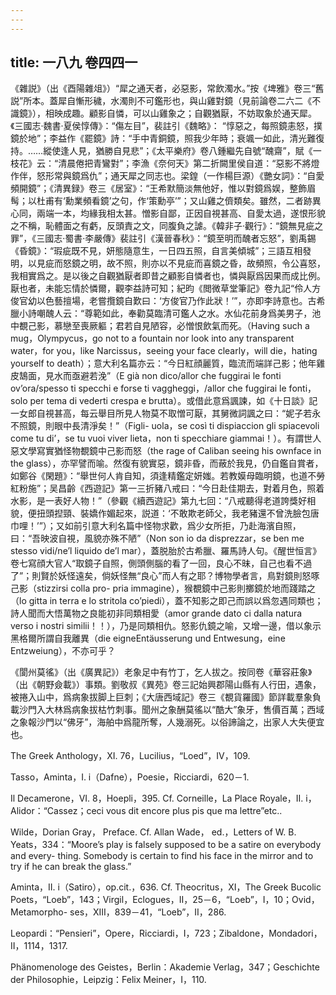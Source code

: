 ```yaml
---
---
---
```

title: 一八九 卷四四一
---




《雜説》（出《酉陽雜俎》）“犀之通天者，必惡影，常飲濁水。”按《埤雅》卷三“舊説”所本。蓋犀自慚形穢，水濁則不可鑑形也，與山雞對鏡（見前論卷二六二《不識鏡》），相映成趣。顧影自憐，可以山雞象之；自觀猶厭，不妨取象於通天犀。《三國志·魏書·夏侯惇傳》：“傷左目”，裴註引《魏略》： “惇惡之，每照鏡恚怒，撲鏡於地”；李益作《罷鏡》詩：“手中青銅鏡，照我少年時；衰颯一如此，清光難復持。……縱使逢人見，猶勝自見悲”；《太平樂府》卷八鍾繼先自號“醜齋”，賦《一枝花》云：“清晨倦把青鸞對”；李漁《奈何天》第二折闕里侯自道：“惡影不將燈作伴，怒形常與鏡爲仇”；通天犀之同志也。梁鍠（一作楊巨源）《艷女詞》：“自愛頻開鏡”；《清異録》卷三《居室》：“王希默簡淡無他好，惟以對鏡爲娱，整飾眉髩；以杜甫有‘勳業頻看鏡’之句，作‘策勳亭’”；又山雞之儕類矣。雖然，二者跡異心同，兩端一本，均緣我相太甚。憎影自鄙，正因自視甚高、自愛太過，遂恨形貌之不稱，恥體面之有虧，反頭責之文，同腹負之謔。《韓非子·觀行》：“鏡無見疵之罪”，《三國志·蜀書·李嚴傳》裴註引《漢晉春秋》：“鏡至明而醜者忘怒”，劉禹錫《昏鏡》：“瑕疵既不見，妍態隨意生，一日四五照，自言美傾城”；三語互相發明，以見疵而怒鏡之明，故不照，則亦以不見疵而喜鏡之昏，故頻照，令公喜怒，我相實爲之。是以後之自觀猶厭者即昔之顧影自憐者也，憐與厭爲因果而成比例。厭也者，未能忘情於憐爾，觀李益詩可知；紀昀《閲微草堂筆記》卷九記“伶人方俊官幼以色藝擅場，老嘗攬鏡自歎曰：‘方俊官乃作此狀！’”，亦即李詩意也。古希臘小詩嘲醜人云：“尊範如此，奉勸莫臨清可鑑人之水。水仙花前身爲美男子，池中覩己影，慕戀至喪厥軀；君若自見陋容，必憎恨飲氣而死。（Having such a mug，Olympycus，go not to a fountain nor look into any transparent water，for you，like Narcissus，seeing your face clearly，will die，hating yourself to death）；意大利名篇亦云：“今日紅顔麗質，臨流而端詳己影；他年雞皮鵠面，見水而亟避若浼”（E già non dico/allor che fuggirai le fonti ov’ora/spesso ti specchi e forse ti vaggheggi，/allor che fuggirai le fonti， solo per tema di vederti crespa e brutta）。或借此意爲諷諫，如《十日談》記一女郎自視甚高，每云舉目所見人物莫不取憎可厭，其舅微詞諷之曰：“妮子若永不照鏡，則眼中長清淨矣！”（Figli- uola，se così ti dispiaccion gli spiacevoli come tu di’，se tu vuoi viver lieta，non ti specchiare giammai！）。有謂世人惡文學寫實猶怪物覩鏡中己影而怒（the rage of Caliban seeing his ownface in the glass），亦罕譬而喻。然復有貌實惡，鏡非昏，而蔽於我見，仍自鑑自賞者，如鄭谷《閑題》：“舉世何人肯自知，須逢精鑑定妍媸。若教嫫母臨明鏡，也道不勞紅粉施”；吴昌齡《西遊記》第一三折豬八戒曰：“今日赴佳期去，對着月色，照着水影，是一表好人物！”（參觀《續西遊記》第九七回：“八戒聽得老道誇獎好相貌，便扭頭揑頸、裝嬌作媚起來，説道：‘不敢欺老師父，我老豬還不曾洗臉包唐巾哩！’”）；又如前引意大利名篇中怪物求歡，爲少女所拒，乃赴海濱自照，曰：“吾映波自視，風貌亦殊不陋”（Non son io da disprezzar，se ben me stesso vidi/ne’l liquido de’l mar），蓋脱胎於古希臘、羅馬詩人句。《醒世恒言》卷七寫顔大官人“取鏡子自照，側頭側腦的看了一回，良心不昧，自己也看不過了”；則賢於妖怪遠矣，倘妖怪無“良心”而人有之耶？博物學者言，鳥對鏡則怒啄己影（stizzirsi colla pro- pria immagine），猴覩鏡中己影則擲鏡於地而踐踏之（lo gitta in terra e lo stritola co’piedi），蓋不知影之即己而誤以爲忽遇同類也；詩人聞而大悟萬物之良能初非同類相愛（amor grande dato ci dalla natura verso i nostri similii！！），乃是同類相仇。怒影仇鏡之喻，又增一邊，借以象示黑格爾所謂自我離異（die eigneEntäusserung und Entwesung，eine Entzweiung），不亦可乎？

《閬州莫徭》（出《廣異記》）老象足中有竹丁，乞人拔之。按同卷《華容莊象》（出《朝野僉載》）事類。劉敬叔《異苑》卷三記始興郡陽山縣有人行田，遇象，被捲入山中，爲病象拔脚上巨刺；《大唐西域記》卷三《覩貨羅國》節詳載羣象負載沙門入大林爲病象拔枯竹刺事。聞州之象酬莫徭以“酷大”象牙，售價百萬；西域之象報沙門以“佛牙”，海舶中爲龍所奪，人幾溺死。以俗諦論之，出家人大失便宜也。

The Greek Anthology，XI. 76，Lucilius，“Loed”，IV，109.

Tasso，Aminta，I. i（Dafne），Poesie，Ricciardi，620－1.

Il Decamerone，VI. 8，Hoepli，395. Cf. Corneille，La Place Royale，II. i， Alidor：“Cassez；ceci vous dit encore plus pis que ma lettre”etc..

Wilde，Dorian Gray， Preface. Cf. Allan Wade， ed.，Letters of W. B. Yeats，334：“Moore’s play is falsely supposed to be a satire on everybody and every- thing. Somebody is certain to find his face in the mirror and to try if he can break the glass.”

Aminta，II. i（Satiro），op.cit.，636. Cf. Theocritus，XI，The Greek Bucolic Poets，“Loeb”，143；Virgil，Eclogues，II，25－6，“Loeb”，I，10；Ovid，Metamorpho- ses，XIII，839－41，“Loeb”，II，286.

Leopardi：“Pensieri”，Opere，Ricciardi，I，723；Zibaldone，Mondadori， II，1114，1317.

Phänomenologe des Geistes，Berlin：Akademie Verlag，347；Geschichte der Philosophie，Leipzig：Felix Meiner，I，110.